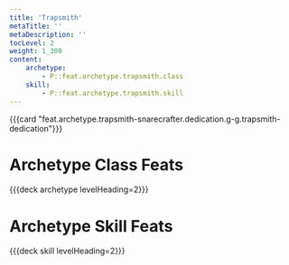 ```yaml
---
title: 'Trapsmith'
metaTitle: ''
metaDescription: ''
tocLevel: 2
weight: 1_300
content:
    archetype:
        - P::feat.archetype.trapsmith.class
    skill:
        - P::feat.archetype.trapsmith.skill
---
```


{{{card "feat.archetype.trapsmith-snarecrafter.dedication.g-g.trapsmith-dedication"}}}

# Archetype Class Feats

{{{deck archetype levelHeading=2}}}

# Archetype Skill Feats

{{{deck skill levelHeading=2}}}
